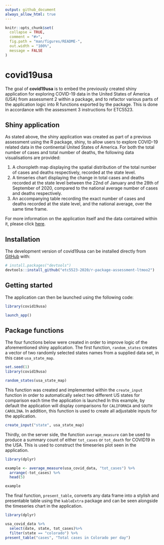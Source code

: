 ```yaml
---
output: github_document
always_allow_html: true
---
```


<!-- README.md is generated from README.Rmd. Please edit that file -->

```r
knitr::opts_chunk$set(
  collapse = TRUE,
  comment = "#>",
  fig.path = "man/figures/README-",
  out.width = "100%",
  message = FALSE
)
```

# covid19usa

<!-- badges: start -->
<!-- badges: end -->

The goal of **covid19usa** is to embed the previously created shiny application for exploring COVID-19 data in the United States of America (USA) from assessment 2 within a package, and to refactor various parts of the application logic into R functions exported by the package. This is done in accordance with the assessment 3 instructions for ETC5523.

## Shiny application
As stated above, the shiny application was created as part of a previous assessment using the R package, shiny, to allow users to explore COVID-19 related data in the continental United States of America. For both the total number of cases and total number of deaths, the following data visualisations are provided:

1. A choropleth map displaying the spatial distribution of the total number of cases and deaths respectively, recorded at the state level.  
2. A timseries chart displaying the change in total cases and deaths recorded at the state level between the 22nd of January and the 28th of September of 2020, compared to the national average number of cases and deaths respectively.  
3. An accompanying table recording the exact number of cases and deaths recorded at the state level, and the national average, over the same time frame.  

For more information on the application itself and the data contained within it, please click [here](https://github.com/etc5523-2020/shiny-assessment-ltmoo2).

## Installation

<!-- You can install the released version of covid19usa from [CRAN](https://CRAN.R-project.org) with: -->

<!-- ``` r -->
<!-- install.packages("covid19usa") -->
<!-- ``` -->

The development version of covid19usa can be installed directly from [GitHub](https://github.com/etc5523-2020/r-package-assessment-ltmoo2) with:

``` r
# install.packages("devtools")
devtools::install_github("etc5523-2020/r-package-assessment-ltmoo2")
```
## Getting started

The application can then be launched using the following code:

```r
library(covid19usa)

launch_app()
```

## Package functions
The four functions below were created in order to improve logic of the aforementioned shiny application. The first function, `random_states` creates a vector of two randomly selected states names from a supplied data set, in this case `usa_state_map`.
```r
set.seed(1)
library(covid19usa)

random_states(usa_state_map)
```
This function was created and implemented within the `create_input` function in order to automatically select two different US states for comparison each time the application is launched In this example, by default the application will display comparisons for `CALIFORNIA` and `SOUTH CAROLINA`. In addition, this function is used to create all adjustable inputs for the application.

```r
create_input("state", usa_state_map)
```

Thirdly, on the server side, the function `average_measure` can be used to produce a summary count of either `tot_cases` or `tot_death` for COVID19 in the USA. This is used to construct the timeseries plot seen in the application.

```r
library(dplyr)

example <- average_measure(usa_covid_data, "tot_cases") %>%
  arrange(-tot_cases) %>%
  head(5)

example
```
The final function, `present_table`, converts any data frame into a stylish and presentable table using the `kableExtra` package and can be seen alongside the timeseries chart in the application.

```r
library(dplyr)

usa_covid_data %>%
  select(date, state, tot_cases)%>%
  filter(state == "colorado") %>%
present_table("cases", "Total cases in Colorado per day")
```

